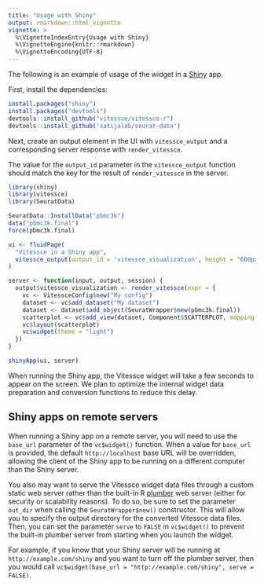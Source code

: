 ```yaml
---
title: "Usage with Shiny"
output: rmarkdown::html_vignette
vignette: >
  %\VignetteIndexEntry{Usage with Shiny}
  %\VignetteEngine{knitr::rmarkdown}
  %\VignetteEncoding{UTF-8}
---
```


The following is an example of usage of the widget in a [Shiny](https://shiny.rstudio.com/) app.

First, install the dependencies:
```r
install.packages("shiny")
install.packages("devtools")
devtools::install_github("vitessce/vitessce-r")
devtools::install_github('satijalab/seurat-data')
```

Next, create an output element in the UI with `vitessce_output` and a corresponding server response with `render_vitessce`.

The value for the `output_id` parameter in the `vitessce_output` function should match the key for the result of `render_vitessce` in the server.

```r
library(shiny)
library(vitessce)
library(SeuratData)

SeuratData::InstallData("pbmc3k")
data("pbmc3k.final")
force(pbmc3k.final)

ui <- fluidPage(
  "Vitessce in a Shiny app",
  vitessce_output(output_id = 'vitessce_visualization', height = "600px"),
)

server <- function(input, output, session) {
  output$vitessce_visualization <- render_vitessce(expr = {
    vc <- VitessceConfig$new("My config")
    dataset <- vc$add_dataset("My dataset")
    dataset <- dataset$add_object(SeuratWrapper$new(pbmc3k.final))
    scatterplot <- vc$add_view(dataset, Component$SCATTERPLOT, mapping = "pca")
    vc$layout(scatterplot)
    vc$widget(theme = "light")
  })
}

shinyApp(ui, server)
```

When running the Shiny app, the Vitessce widget will take a few seconds to appear on the screen.
We plan to optimize the internal widget data preparation and conversion functions to reduce this delay.

## Shiny apps on remote servers

When running a Shiny app on a remote server, you will need to use the `base_url` parameter of the `vc$widget()` function.
When a value for `base_url` is provided, the default `http://localhost` base URL will be overridden, allowing the client of the Shiny app to be running on a different computer than the Shiny server.

You also may want to serve the Vitessce widget data files through a custom static web server rather than the built-in R [plumber](https://www.rplumber.io/) web server (either for security or scalability reasons).
To do so, be sure to set the parameter `out_dir` when calling the `SeuratWrapper$new()` constructor. This will allow you to specify the output directory for the converted Vitessce data files.
Then, you can set the parameter `serve` to `FALSE` in `vc$widget()` to prevent the built-in plumber server from starting when you launch the widget.

For example, if you know that your Shiny server will be running at `http://example.com/shiny` and you want to turn off the plumber server, then you would call `vc$widget(base_url = "http://example.com/shiny", serve = FALSE)`.

